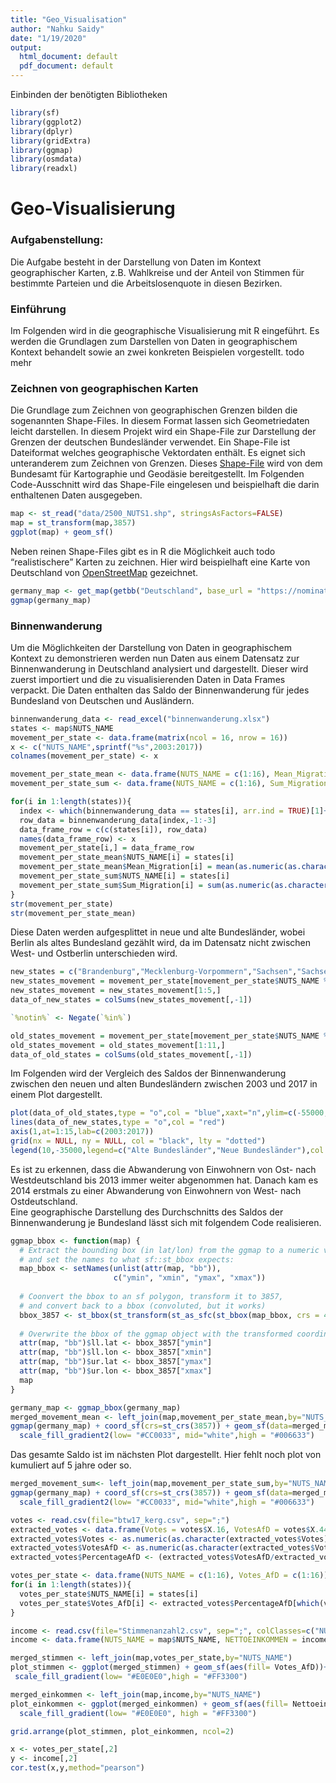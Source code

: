 ```yaml
---
title: "Geo_Visualisation"
author: "Nahku Saidy"
date: "1/19/2020"
output:
  html_document: default
  pdf_document: default
---
```

Einbinden der benötigten Bibliotheken

```r
library(sf)
library(ggplot2)
library(dplyr)
library(gridExtra)
library(ggmap)
library(osmdata)
library(readxl)
```

# Geo-Visualisierung

### Aufgabenstellung:
Die Aufgabe besteht in der Darstellung von Daten im Kontext geographischer Karten, z.B. Wahlkreise und der Anteil von Stimmen für bestimmte Parteien und die Arbeitslosenquote in diesen Bezirken.

### Einführung
Im Folgenden wird in die geographische Visualisierung mit R eingeführt. Es werden die Grundlagen zum Darstellen von Daten in geographischem Kontext behandelt sowie an zwei konkreten Beispielen vorgestellt. todo mehr

### Zeichnen von geographischen Karten
Die Grundlage zum Zeichnen von geographischen Grenzen bilden die sogenannten Shape-Files. In diesem Format lassen sich Geometriedaten leicht darstellen. In diesem Projekt wird ein Shape-File zur Darstellung der Grenzen der deutschen Bundesländer verwendet. Ein Shape-File ist Dateiformat welches geographische Vektordaten enthält. Es eignet sich unteranderem zum Zeichnen von Grenzen. Dieses [Shape-File](https://gdz.bkg.bund.de/index.php/default/digitale-geodaten/verwaltungsgebiete/nuts-gebiete-1-250-000-stand-01-01-nuts250-01-01.html) wird von dem Bundesamt für Kartographie und Geodäsie bereitgestellt. Im Folgenden Code-Ausschnitt wird das Shape-File eingelesen und beispielhaft die darin enthaltenen Daten ausgegeben.
```r
map <- st_read("data/2500_NUTS1.shp", stringsAsFactors=FALSE)
map = st_transform(map,3857)
ggplot(map) + geom_sf()
```

Neben reinen Shape-Files gibt es in R die Möglichkeit auch todo "realistischere" Karten zu zeichnen. Hier wird beispielhaft eine Karte von Deutschland von [OpenStreetMap](https://www.openstreetmap.de) gezeichnet.

```r
germany_map <- get_map(getbb("Deutschland", base_url = "https://nominatim.openstreetmap.org", featuretype = "country"),maptype = "toner-background")
ggmap(germany_map)
```

### Binnenwanderung
Um die Möglichkeiten der Darstellung von Daten in geographischem Kontext zu demonstrieren werden nun Daten aus einem Datensatz zur Binnenwanderung in Deutschland analysiert und dargestellt. Dieser wird zuerst importiert und die zu visualisierenden Daten in Data Frames verpackt. Die Daten enthalten das Saldo der Binnenwanderung für jedes Bundesland von Deutschen und Ausländern.

```r
binnenwanderung_data <- read_excel("binnenwanderung.xlsx")
states <- map$NUTS_NAME
movement_per_state <- data.frame(matrix(ncol = 16, nrow = 16))
x <- c("NUTS_NAME",sprintf("%s",2003:2017))
colnames(movement_per_state) <- x

movement_per_state_mean <- data.frame(NUTS_NAME = c(1:16), Mean_Migration = c(1:16))
movement_per_state_sum <- data.frame(NUTS_NAME = c(1:16), Sum_Migration = c(1:16))

for(i in 1:length(states)){
  index <- which(binnenwanderung_data == states[i], arr.ind = TRUE)[1]+2
  row_data = binnenwanderung_data[index,-1:-3]
  data_frame_row = c(c(states[i]), row_data)
  names(data_frame_row) <- x
  movement_per_state[i,] = data_frame_row
  movement_per_state_mean$NUTS_NAME[i] = states[i]
  movement_per_state_mean$Mean_Migration[i] = mean(as.numeric(as.character(row_data)))
  movement_per_state_sum$NUTS_NAME[i] = states[i]
  movement_per_state_sum$Sum_Migration[i] = sum(as.numeric(as.character(row_data)))
}
str(movement_per_state)
str(movement_per_state_mean)
```

Diese Daten werden aufgesplittet in neue und alte Bundesländer, wobei Berlin als altes Bundesland gezählt wird, da im Datensatz nicht zwischen West- und Ostberlin unterschieden wird.

```r
new_states = c("Brandenburg","Mecklenburg-Vorpommern","Sachsen","Sachsen-Anhalt","Thüringen")
new_states_movement = movement_per_state[movement_per_state$NUTS_NAME %in% new_states,]
new_states_movement = new_states_movement[1:5,]
data_of_new_states = colSums(new_states_movement[,-1])

`%notin%` <- Negate(`%in%`)

old_states_movement = movement_per_state[movement_per_state$NUTS_NAME %notin% new_states,]
old_states_movement = old_states_movement[1:11,]
data_of_old_states = colSums(old_states_movement[,-1])
```

Im Folgenden wird der Vergleich des Saldos der Binnenwanderung zwischen den neuen und alten Bundesländern zwischen 2003 und 2017 in einem Plot dargestellt.

```r
plot(data_of_old_states,type = "o",col = "blue",xaxt="n",ylim=c(-55000,55000),xlab="Jahr",ylab="Saldo",main="Saldo der Binnenwanderung zwischen neuen und alten Bundesländern",sub="(Berlin wird hier zu den alten Bundesländern gezählt)")
lines(data_of_new_states,type = "o",col = "red")
axis(1,at=1:15,lab=c(2003:2017))
grid(nx = NULL, ny = NULL, col = "black", lty = "dotted")
legend(10,-35000,legend=c("Alte Bundesländer","Neue Bundesländer"),col =c("blue","red"),lty=1,cex=1)
```

Es ist zu erkennen, dass die Abwanderung von Einwohnern von Ost- nach Westdeutschland bis 2013 immer weiter abgenommen hat. Danach kam es 2014 erstmals zu einer Abwanderung von Einwohnern von West- nach Ostdeutschland.  
Eine geographische Darstellung des Durchschnitts des Saldos der Binnenwanderung je Bundesland lässt sich mit folgendem Code realisieren.

```r
ggmap_bbox <- function(map) {
  # Extract the bounding box (in lat/lon) from the ggmap to a numeric vector, 
  # and set the names to what sf::st_bbox expects:
  map_bbox <- setNames(unlist(attr(map, "bb")), 
                       c("ymin", "xmin", "ymax", "xmax"))
  
  # Coonvert the bbox to an sf polygon, transform it to 3857, 
  # and convert back to a bbox (convoluted, but it works)
  bbox_3857 <- st_bbox(st_transform(st_as_sfc(st_bbox(map_bbox, crs = 4326)), 3857))
  
  # Overwrite the bbox of the ggmap object with the transformed coordinates 
  attr(map, "bb")$ll.lat <- bbox_3857["ymin"]
  attr(map, "bb")$ll.lon <- bbox_3857["xmin"]
  attr(map, "bb")$ur.lat <- bbox_3857["ymax"]
  attr(map, "bb")$ur.lon <- bbox_3857["xmax"]
  map
}

germany_map <- ggmap_bbox(germany_map)
merged_movement_mean <- left_join(map,movement_per_state_mean,by="NUTS_NAME")
ggmap(germany_map) + coord_sf(crs=st_crs(3857)) + geom_sf(data=merged_movement_mean, aes(fill= Mean_Migration), inherit.aes = FALSE,alpha=0.5)+
  scale_fill_gradient2(low= "#CC0033", mid="white",high = "#006633")
```

Das gesamte Saldo ist im nächsten Plot dargestellt.
Hier fehlt noch plot von kumuliert auf 5 jahre oder so.

```r
merged_movement_sum<- left_join(map,movement_per_state_sum,by="NUTS_NAME")
ggmap(germany_map) + coord_sf(crs=st_crs(3857)) + geom_sf(data=merged_movement_sum, aes(fill= Sum_Migration), inherit.aes = FALSE,alpha=0.7)+
  scale_fill_gradient2(low= "#CC0033", mid="white",high = "#006633") 
```



```r
votes <- read.csv(file="btw17_kerg.csv", sep=";")
extracted_votes <- data.frame(Votes = votes$X.16, VotesAfD = votes$X.44)
extracted_votes$Votes <- as.numeric(as.character(extracted_votes$Votes))
extracted_votes$VotesAfD <- as.numeric(as.character(extracted_votes$VotesAfD))
extracted_votes$PercentageAfD <- (extracted_votes$VotesAfD/extracted_votes$Votes)*100

votes_per_state <- data.frame(NUTS_NAME = c(1:16), Votes_AfD = c(1:16))
for(i in 1:length(states)){
  votes_per_state$NUTS_NAME[i] = states[i]
  votes_per_state$Votes_AfD[i] <- extracted_votes$PercentageAfD[which(votes == states[i], arr.ind = TRUE)]
}

income <- read.csv(file="Stimmenanzahl2.csv", sep=";", colClasses=c("NULL", "NULL", "NULL", NA))
income <- data.frame(NUTS_NAME = map$NUTS_NAME, NETTOEINKOMMEN = income)
```


```r
merged_stimmen <- left_join(map,votes_per_state,by="NUTS_NAME")
plot_stimmen <- ggplot(merged_stimmen) + geom_sf(aes(fill= Votes_AfD))+
 scale_fill_gradient(low= "#E0E0E0",high = "#FF3300")

merged_einkommen <- left_join(map,income,by="NUTS_NAME")
plot_einkommen <- ggplot(merged_einkommen) + geom_sf(aes(fill= Nettoeinkommen))+
  scale_fill_gradient(low= "#E0E0E0", high = "#FF3300")

grid.arrange(plot_stimmen, plot_einkommen, ncol=2)
```


```r
x <- votes_per_state[,2]
y <- income[,2]
cor.test(x,y,method="pearson")
```
